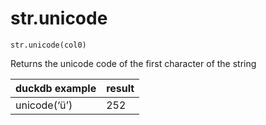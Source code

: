 # str.unicode { #duckops.str.unicode }

`str.unicode(col0)`

Returns the unicode code of the first character of the string

| duckdb example | result |
| -------------- | ------ |
| unicode('ü') | 252 |

